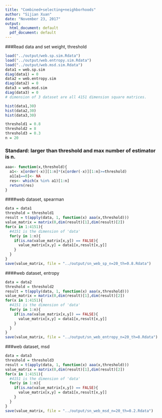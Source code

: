 ```yaml
---
title: "Combined+selecting+neighborhoods"
author: "Sijian Xuan"
date: "November 23, 2017"
output:
  html_document: default
  pdf_document: default
---
```

###Read data and set weight, threshold
```r
load("../output/web.sp.sim.Rdata")
load("../output/web.entropy.sim.Rdata")
load("../output/web.msd.sim.Rdata")
data1 = web.sp.sim
diag(data1) = 0
data2 = web.entropy.sim
diag(data2) = 0
data3 = web.msd.sim
diag(data3) = 0
# dimension of 3 dataset are all 4151 dimension square matrices.
```
```r
hist(data1,30)
hist(data2,30)
hist(data3,30)
```
```r
threshold1 = 0.8
threshold2 = 8
threshold3 = 0.3
n = 20 
```
### Standard: larger than threshold and max number of estimator is n.
```r
aaa<- function(x,threshold){
  a1<- x[order(-x)][1:n]*(x[order(-x)][1:n]>=threshold)
  a1[a1==0]<- NA
  res<- which(x %in% a1)[1:n]
  return(res)
}
```
####web dataset, spearman
```r
data = data1
threshold = threshold1
result = t(apply(data, 1, function(x) aaa(x,threshold)))
value_matrix = matrix(0,dim(result)[1],dim(result)[2])
for(x in 1:4151){
  #4151 is the dimension of 'data'
  for(y in 1:n){
    if(is.na(value_matrix[x,y]) == FALSE){
      value_matrix[x,y] = data1[x,result[x,y]]
    }
  }
}
save(value_matrix, file = "../output/sn_web_sp_n=20_th=0.8.Rdata")
```
####web dataset, entropy
```r
data = data2
threshold = threshold2
result = t(apply(data, 1, function(x) aaa(x,threshold)))
value_matrix = matrix(0,dim(result)[1],dim(result)[2])
for(x in 1:4151){
  #4151 is the dimension of 'data'
  for(y in 1:n){
    if(is.na(value_matrix[x,y]) == FALSE){
      value_matrix[x,y] = data1[x,result[x,y]]
    }
  }
}
save(value_matrix, file = "../output/sn_web_entropy_n=20_th=8.Rdata")
```
###web dataset, msd
```r
data = data3
threshold = threshold3
result = t(apply(data, 1, function(x) aaa(x,threshold)))
value_matrix = matrix(0,dim(result)[1],dim(result)[2])
for(x in 1:4151){
  #4151 is the dimension of 'data'
  for(y in 1:n){
    if(is.na(value_matrix[x,y]) == FALSE){
      value_matrix[x,y] = data1[x,result[x,y]]
    }
  }
}
save(value_matrix, file = "../output/sn_web_msd_n=20_th=0.2.Rdata")
```
